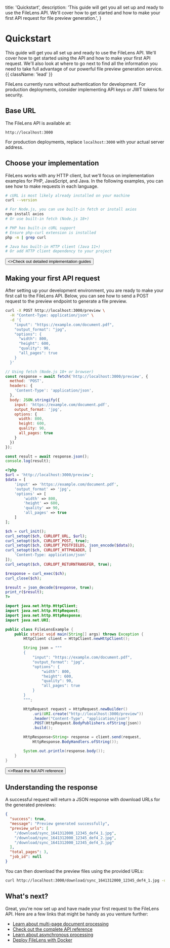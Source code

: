   title: 'Quickstart',
  description:
    'This guide will get you all set up and ready to use the FileLens API. We\'ll cover how to get started and how to make your first API request for file preview generation.',
}

# Quickstart

This guide will get you all set up and ready to use the FileLens API. We'll cover how to get started using the API and how to make your first API request. We'll also look at where to go next to find all the information you need to take full advantage of our powerful file preview generation service. {{ className: 'lead' }}

<Note>
  FileLens currently runs without authentication for development. For production deployments, consider implementing API keys or JWT tokens for security.
</Note>

## Base URL

The FileLens API is available at:

```
http://localhost:3000
```

For production deployments, replace `localhost:3000` with your actual server address.

## Choose your implementation

FileLens works with any HTTP client, but we'll focus on implementation examples for PHP, JavaScript, and Java. In the following examples, you can see how to make requests in each language.

<CodeGroup>

```bash {{ title: 'cURL' }}
# cURL is most likely already installed on your machine
curl --version
```

```bash {{ language: 'javascript' }}
# For Node.js, you can use built-in fetch or install axios
npm install axios
# Or use built-in fetch (Node.js 18+)
```

```bash {{ language: 'php' }}
# PHP has built-in cURL support
# Ensure php-curl extension is installed
php -m | grep curl
```

```bash {{ language: 'java', title: 'Java' }}
# Java has built-in HTTP client (Java 11+)
# Or add HTTP client dependency to your project
```

</CodeGroup>

<div className="not-prose">
  <Button href="/implementation" variant="text" arrow="right">
    <>Check out detailed implementation guides</>
  </Button>
</div>

## Making your first API request

After setting up your development environment, you are ready to make your first call to the FileLens API. Below, you can see how to send a POST request to the preview endpoint to generate a file preview.

<CodeGroup tag="POST" label="/preview">

```bash {{ title: 'cURL' }}
curl -X POST http://localhost:3000/preview \
  -H "Content-Type: application/json" \
  -d '{
    "input": "https://example.com/document.pdf",
    "output_format": "jpg",
    "options": {
      "width": 800,
      "height": 600,
      "quality": 90,
      "all_pages": true
    }
  }'
```

```javascript
// Using fetch (Node.js 18+ or browser)
const response = await fetch('http://localhost:3000/preview', {
  method: 'POST',
  headers: {
    'Content-Type': 'application/json',
  },
  body: JSON.stringify({
    input: 'https://example.com/document.pdf',
    output_format: 'jpg',
    options: {
      width: 800,
      height: 600,
      quality: 90,
      all_pages: true
    }
  })
});

const result = await response.json();
console.log(result);
```

```php
<?php
$url = 'http://localhost:3000/preview';
$data = [
    'input' => 'https://example.com/document.pdf',
    'output_format' => 'jpg',
    'options' => [
        'width' => 800,
        'height' => 600,
        'quality' => 90,
        'all_pages' => true
    ]
];

$ch = curl_init();
curl_setopt($ch, CURLOPT_URL, $url);
curl_setopt($ch, CURLOPT_POST, true);
curl_setopt($ch, CURLOPT_POSTFIELDS, json_encode($data));
curl_setopt($ch, CURLOPT_HTTPHEADER, [
    'Content-Type: application/json'
]);
curl_setopt($ch, CURLOPT_RETURNTRANSFER, true);

$response = curl_exec($ch);
curl_close($ch);

$result = json_decode($response, true);
print_r($result);
?>
```

```java {{ title: 'Java' }}
import java.net.http.HttpClient;
import java.net.http.HttpRequest;
import java.net.http.HttpResponse;
import java.net.URI;

public class FileLensExample {
    public static void main(String[] args) throws Exception {
        HttpClient client = HttpClient.newHttpClient();

        String json = """
        {
            "input": "https://example.com/document.pdf",
            "output_format": "jpg",
            "options": {
                "width": 800,
                "height": 600,
                "quality": 90,
                "all_pages": true
            }
        }
        """;

        HttpRequest request = HttpRequest.newBuilder()
            .uri(URI.create("http://localhost:3000/preview"))
            .header("Content-Type", "application/json")
            .POST(HttpRequest.BodyPublishers.ofString(json))
            .build();

        HttpResponse<String> response = client.send(request,
            HttpResponse.BodyHandlers.ofString());

        System.out.println(response.body());
    }
}
```

</CodeGroup>

<div className="not-prose">
  <Button href="/api" variant="text" arrow="right">
    <>Read the full API reference</>
  </Button>
</div>

## Understanding the response

A successful request will return a JSON response with download URLs for the generated previews:

```json
{
  "success": true,
  "message": "Preview generated successfully",
  "preview_urls": [
    "/download/sync_1641312000_12345_def4_1.jpg",
    "/download/sync_1641312000_12345_def4_2.jpg",
    "/download/sync_1641312000_12345_def4_3.jpg"
  ],
  "total_pages": 3,
  "job_id": null
}
```

You can then download the preview files using the provided URLs:

```bash
curl http://localhost:3000/download/sync_1641312000_12345_def4_1.jpg -o preview_page_1.jpg
```

## What's next?

Great, you're now set up and have made your first request to the FileLens API. Here are a few links that might be handy as you venture further:

- [Learn about multi-page document processing](/multi-page)
- [Check out the complete API reference](/api)
- [Learn about asynchronous processing](/preview)
- [Deploy FileLens with Docker](/docker)
